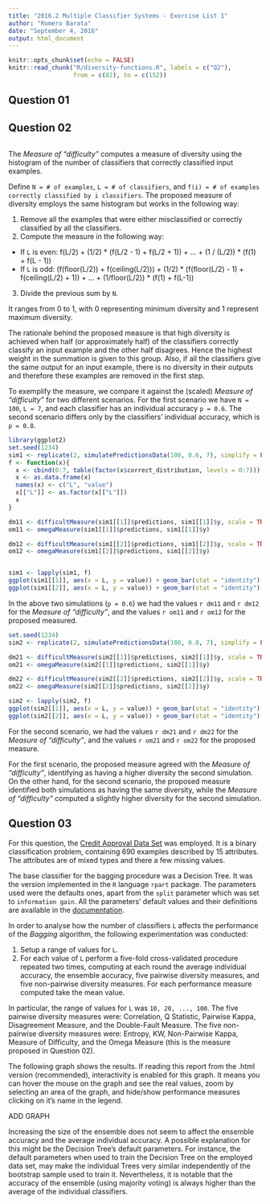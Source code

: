 ```yaml
---
title: "2016.2 Multiple Classifier Systems - Exercise List 1"
author: "Romero Barata"
date: "September 4, 2016"
output: html_document
---
```


```r
knitr::opts_chunk$set(echo = FALSE)
knitr::read_chunk("R/diversity-functions.R", labels = c("Q2"), 
                  from = c(82), to = c(152))
```
## Question 01

## Question 02
```r
```
The _Measure of "difficulty"_ computes a measure of diversity using the histogram of the number of classifiers that correctly classified input examples. 

Define `N = # of examples`, `L = # of classifiers`, and `f(i) = # of examples correctly classified by i classifiers`. The proposed measure of diversity employs the same histogram but works in the following way:

1. Remove all the examples that were either misclassified or correctly classified by all the classifiers.
2. Compute the measure in the following way:
  + If `L` is even: f(L/2) + (1/2) * (f(L/2 - 1) + f(L/2 + 1)) + ... + (1 / (L/2)) * (f(1) + f(L - 1))
  + If `L` is odd: (f(floor(L/2)) + f(ceiling(L/2))) + (1/2) * (f(floor(L/2) - 1) + f(ceiling(L/2) + 1)) + ... + (1/floor(L/2)) * (f(1) + f(L-1))
3. Divide the previous sum by `N`.

It ranges from 0 to 1, with 0 representing minimum diversity and 1 represent maximum diversity.

The rationale behind the proposed measure is that high diversity is achieved when half (or approximately half) of the classifiers correctly classify an input example and the other half disagrees. Hence the highest weight in the summation is given to this group. Also, if all the classifiers give the same output for an input example, there is no diversity in their outputs and therefore these examples are removed in the first step.

To exemplify the measure, we compare it against the (scaled) _Measure of "difficulty"_ for two different scenarios. For the first scenario we have `N = 100`, `L = 7`, and each classifier has an individual accuracy `p = 0.6`. The second scenario differs only by the classifiers' individual accuracy, which is `p = 0.8`.

```r
library(ggplot2)
set.seed(1234)
sim1 <- replicate(2, simulatePredictionsData(100, 0.6, 7), simplify = FALSE)
f <- function(x){
  x <- cbind(0:7, table(factor(x$correct_distribution, levels = 0:7)))
  x <- as.data.frame(x)
  names(x) <- c("L", "value")
  x[["L"]] <- as.factor(x[["L"]])
  x
}

dm11 <- difficultMeasure(sim1[[1]]$predictions, sim1[[1]]$y, scale = TRUE)
om11 <- omegaMeasure(sim1[[1]]$predictions, sim1[[1]]$y)

dm12 <- difficultMeasure(sim1[[2]]$predictions, sim1[[2]]$y, scale = TRUE)
om12 <- omegaMeasure(sim1[[2]]$predictions, sim1[[2]]$y)


sim1 <- lapply(sim1, f)
ggplot(sim1[[1]], aes(x = L, y = value)) + geom_bar(stat = "identity") + theme_bw() + labs(x = "Number L correct", y = "Number of occurrences")
ggplot(sim1[[2]], aes(x = L, y = value)) + geom_bar(stat = "identity") + theme_bw() + labs(x = "Number L correct", y = "Number of occurrences")
```

In the above two simulations (`p = 0.6`) we had the values `r dm11` and `r dm12` for the _Measure of "difficulty"_, and the values `r om11` and `r om12` for the proposed measured. 

```r
set.seed(1234)
sim2 <- replicate(2, simulatePredictionsData(100, 0.8, 7), simplify = FALSE)

dm21 <- difficultMeasure(sim2[[1]]$predictions, sim2[[1]]$y, scale = TRUE)
om21 <- omegaMeasure(sim2[[1]]$predictions, sim2[[1]]$y)

dm22 <- difficultMeasure(sim2[[2]]$predictions, sim2[[2]]$y, scale = TRUE)
om22 <- omegaMeasure(sim2[[2]]$predictions, sim2[[2]]$y)

sim2 <- lapply(sim2, f)
ggplot(sim2[[1]], aes(x = L, y = value)) + geom_bar(stat = "identity") + theme_bw() + labs(x = "Number L correct", y = "Number of occurrences")
ggplot(sim2[[2]], aes(x = L, y = value)) + geom_bar(stat = "identity") + theme_bw() + labs(x = "Number L correct", y = "Number of occurrences")
```

For the second scenario, we had the values `r dm21` and `r dm22` for the _Measure of "difficulty"_, and the values `r om21` and `r om22` for the proposed measure.

For the first scenario, the proposed measure agreed with the _Measure of "difficulty"_, identifying as having a higher diversity the second simulation. On the other hand, for the second scenario, the proposed measure identified both simulations as having the same diversity, while the _Measure of "difficulty"_ computed a slightly higher diversity for the second simulation.

## Question 03
For this question, the [Credit Approval Data Set](http://archive.ics.uci.edu/ml/datasets/Credit+Approval) was employed. It is a binary classification problem, containing $690$ examples described by $15$ attributes. The attributes are of mixed types and there a few missing values.

The base classifier for the bagging procedure was a Decision Tree. It was the version implemented in the `R` language `rpart` package. The parameters used were the defaults ones, apart from the `split` parameter which was set to `information gain`. All the parameters' default values and their definitions are available in the [documentation](https://cran.r-project.org/web/packages/rpart/rpart.pdf).

In order to analyse how the number of classifiers `L` affects the performance of the _Bagging_ algorithm, the following experimentation was conducted:

1. Setup a range of values for `L`.
2. For each value of `L` perform a five-fold cross-validated procedure repeated two times, computing at each round the average individual accuracy, the ensemble accuracy, five pairwise diversity measures, and five non-pairwise diversity measures. For each performance measure computed take the mean value.

In particular, the range of values for `L` was `10, 20, ..., 100`. The five pairwise diversity measures were: Correlation, Q Statistic, Pairwise Kappa, Disagreement Measure, and the Double-Fault Measure. The five non-pairwise diversity measures were: Entropy, KW, Non-Pairwise Kappa, Measure of Difficulty, and the Omega Measure (this is the measure proposed in Question 02).

The following graph shows the results. If reading this report from the .html version (recommended), interactivity is enabled for this graph. It means you can hover the mouse on the graph and see the real values, zoom by selecting an area of the graph, and hide/show performance measures clicking on it's name in the legend.

ADD GRAPH

Increasing the size of the ensemble does not seem to affect the ensemble accuracy and the average individual accuracy. A possible explanation for this might be the Decision Tree's default parameters. For instance, the default parameters when used to train the Decision Tree on the employed data set, may make the individual Trees very similar independently of the bootstrap sample used to train it. Nevertheless, it is notable that the accuracy of the ensemble (using majority voting) is always higher than the average of the individual classifiers.

